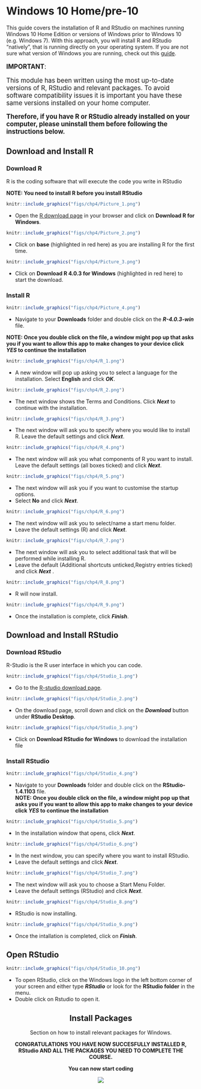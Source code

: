 # Windows 10 Home/pre-10 {#otherWin .unnumbered}

This guide covers the installation of R and RStudio on machines running Windows 10 Home Edition or versions of Windows prior to Windows 10 (e.g. Windows 7). With this approach, you will install R and RStudio "natively", that is running directly on your operating system. If you are not sure what version of Windows you are running, check out this [guide](#windows-version).

<div class="alert alert-danger" style="font-size:120%">
<b>IMPORTANT</b>: <br>
    
This module has been written using the most up-to-date versions of R, RStudio and relevant packages. To avoid software compatibility issues it is important you have these same versions installed on your home computer.

**Therefore, if you have R or RStudio already installed on your computer, please uninstall them before following the instructions below.**
    
</div>


## Download and Install R  {.unlisted .unnumbered}

### Download R  {.unlisted .unnumbered}

R is the coding software that will execute the code you write in RStudio

**NOTE: You need to install R before you install RStudio**


```r
knitr::include_graphics("figs/chp4/Picture_1.png")
```

-  Open the [R download page](https://cran.rstudio.com/) in your browser and click on **Download R for Windows**.  

```r
knitr::include_graphics("figs/chp4/Picture_2.png")
```

-  Click on **base** (highlighted in red here) as you are installing R for the first time. 

```r
knitr::include_graphics("figs/chp4/Picture_3.png")
```

-  Click on **Download R 4.0.3 for Windows** (highlighted in red here) to start the download. 

### Install R {.unlisted .unnumbered}

```r
knitr::include_graphics("figs/chp4/Picture_4.png")
```

-	Navigate to your **Downloads** folder and double click on the **_R-4.0.3-win_** file.

**NOTE: Once you double click on the file, a window might pop up that asks you if you want to allow this app to make changes to your device click _YES_ to continue the installation**

```r
knitr::include_graphics("figs/chp4/R_1.png")
```

-	A new window will pop up asking you to select a language for the installation. Select **English** and click **_OK_**.

```r
knitr::include_graphics("figs/chp4/R_2.png")
```

-	The next window shows the Terms and Conditions. Click **_Next_** to continue with the installation. 

```r
knitr::include_graphics("figs/chp4/R_3.png")
```

-	The next window will ask you to specify where you would like to install R. Leave the default settings and click **_Next_**. 

```r
knitr::include_graphics("figs/chp4/R_4.png")
```

-	The next window will ask you what components of R you want to install. Leave the default settings (all boxes ticked) and click **_Next_**. 


```r
knitr::include_graphics("figs/chp4/R_5.png")
```

-	The next window will ask you if you want to customise the startup options.
- Select **No** and click **_Next_**.  

```r
knitr::include_graphics("figs/chp4/R_6.png")
```

-	The next window will ask you to select/name a start menu folder.
- Leave the default settings (R) and click **_Next_**.  

```r
knitr::include_graphics("figs/chp4/R_7.png")
```

-	The next window will ask you to select additional task that will be performed while installing R.
- Leave the default (Additional shortcuts unticked,Registry entries ticked) and click **_Next_** .

```r
knitr::include_graphics("figs/chp4/R_8.png")
```

-	R will now install.

```r
knitr::include_graphics("figs/chp4/R_9.png")
```

-	Once the installation is complete, click **_Finish_**. 




## Download and Install RStudio  {.unlisted .unnumbered}

### Download RStudio  {.unlisted .unnumbered}

R-Studio is the R user interface in which you can code. 

```r
knitr::include_graphics("figs/chp4/Studio_1.png")
```

- Go to the [R-studio download page](https://rstudio.com/products/rstudio/download/).

```r
knitr::include_graphics("figs/chp4/Studio_2.png")
```

- On the download page, scroll down and click on the **_Download_** button under **RStudio Desktop**. 


```r
knitr::include_graphics("figs/chp4/Studio_3.png")
```

- Click on **Download RStudio for Windows** to download the installation file 

### Install RStudio  {.unlisted .unnumbered}

```r
knitr::include_graphics("figs/chp4/Studio_4.png")
```

-	Navigate to your **Downloads** folder and double click on the **RStudio-1.4.1103** file.  
**NOTE: Once you double click on the file, a window might pop up that asks you if you want to allow this app to make changes to your device click _YES_ to continue the installation**

```r
knitr::include_graphics("figs/chp4/Studio_5.png")
```

-	In the installation window that opens, click **_Next_**.

```r
knitr::include_graphics("figs/chp4/Studio_6.png")
```

- In the next window, you can specify where you want to install RStudio.
- Leave the default settings and click **_Next_**. 


```r
knitr::include_graphics("figs/chp4/Studio_7.png")
```

-	The next window will ask you to choose a Start Menu Folder.
- Leave the default settings (RStudio) and click **_Next_**.


```r
knitr::include_graphics("figs/chp4/Studio_8.png")
```

-	RStudio is now installing. 


```r
knitr::include_graphics("figs/chp4/Studio_9.png")
```

-	Once the intallation is completed, click on **_Finish_**.

## Open RStudio  {.unlisted .unnumbered}
```r
knitr::include_graphics("figs/chp4/Studio_10.png")
```

- To open RStudio, click on the Windows logo in the left bottom corner of your screen and either type **_RStudio_** or look for the **RStudio folder** in the menu. 
- Double click on Rstudio to open it. 

<center>

## Install Packages  {.unlisted .unnumbered}

Section on how to install relevant packages for Windows.


**CONGRATULATIONS YOU HAVE NOW SUCCESFULLY INSTALLED R, RStudio AND ALL THE PACKAGES YOU NEED TO COMPLETE THE COURSE.**

**You can now start coding**


![](https://media.giphy.com/media/PiQejEf31116URju4V/giphy.gif)


